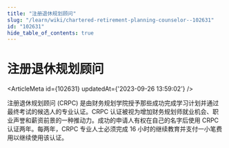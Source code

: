 ```yaml
---
title: "注册退休规划顾问"
slug: "/learn/wiki/chartered-retirement-planning-counselor--102631"
id: "102631"
hide_table_of_contents: true
---
```



# 注册退休规划顾问

<ArticleMeta id={102631} updatedAt={'2023-09-26 13:59:02'} />
<div className='border-solid border-b border-t-0 my-4 border-[var(--ifm-color-gray-300)]' />

注册退休规划顾问 (CRPC) 是由财务规划学院授予那些成功完成学习计划并通过最终考试的候选人的专业认证。CRPC 认证被视为增加财务规划师就业机会、职业声誉和薪资前景的一种推动力。成功的申请人有权在自己的名字后使用 CRPC 认证两年。每两年，CRPC 专业人士必须完成 16 小时的继续教育并支付一小笔费用以继续使用该认证。
